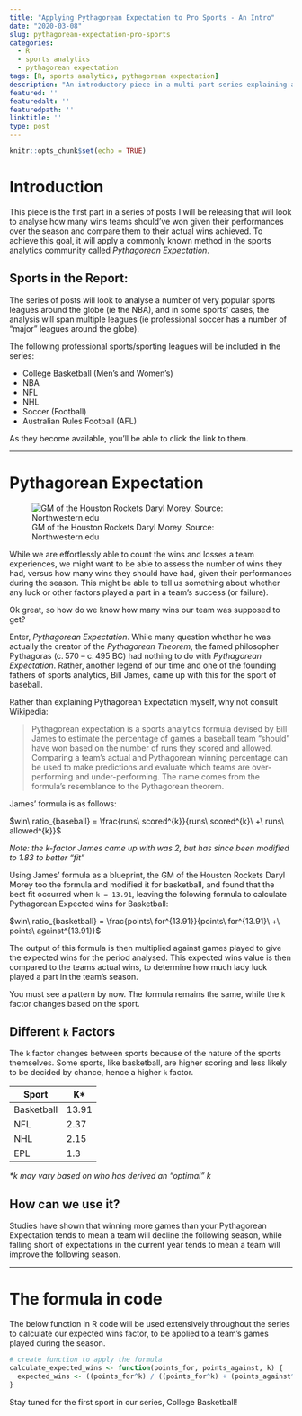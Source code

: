 ```yaml
---
title: "Applying Pythagorean Expectation to Pro Sports - An Intro"
date: "2020-03-08"
slug: pythagorean-expectation-pro-sports
categories:
  - R
  - sports analytics
  - pythagorean expectation
tags: [R, sports analytics, pythagorean expectation]
description: "An introductory piece in a multi-part series explaining and applying Pythagorean Expectation"
featured: ''
featuredalt: ''
featuredpath: ''
linktitle: ''
type: post
---
```


```r
knitr::opts_chunk$set(echo = TRUE)
```


# Introduction

This piece is the first part in a series of posts I will be releasing that will look to analyse how many wins teams should've won given their performances over the season and compare them to their actual wins achieved. To achieve this goal, it will apply a commonly known method in the sports analytics community called *Pythagorean Expectation*.


## Sports in the Report:

The series of posts will look to analyse a number of very popular sports leagues around the globe (ie the NBA), and in some sports' cases, the analysis will span multiple leagues (ie professional soccer has a number of "major" leagues around the globe).

The following professional sports/sporting leagues will be included in the series:

* College Basketball (Men's and Women's)
* NBA
* NFL
* NHL
* Soccer (Football)
* Australian Rules Football (AFL)

As they become available, you'll be able to click the link to them.

***

# Pythagorean Expectation

![GM of the Houston Rockets Daryl Morey. Source: Northwestern.edu](/img/Morey formula_L.jpg)

While we are effortlessly able to count the wins and losses a team experiences, we might want to be able to assess the number of wins they had, versus how many wins they should have had, given their performances during the season. This might be able to tell us something about whether any luck or other factors played a part in a team's success (or failure).

Ok great, so how do we know how many wins our team was supposed to get?

Enter, *Pythagorean Expectation*. While many question whether he was actually the creator of the *Pythagorean Theorem*, the famed philosopher Pythagoras (c. 570 – c. 495 BC) had nothing to do with *Pythagorean Expectation*. Rather, another legend of our time and one of the founding fathers of sports analytics, Bill James, came up with this for the sport of baseball.

Rather than explaining Pythagorean Expectation myself, why not consult Wikipedia:

> Pythagorean expectation is a sports analytics formula devised by Bill James to estimate the percentage of games a baseball team "should" have won based on the number of runs they scored and allowed. Comparing a team's actual and Pythagorean winning percentage can be used to make predictions and evaluate which teams are over-performing and under-performing. The name comes from the formula's resemblance to the Pythagorean theorem.

James' formula is as follows:

$win\ ratio_{baseball} = \frac{runs\ scored^{k}}{runs\ scored^{k}\ +\ runs\ allowed^{k}}$ 

*Note: the k-factor James came up with was 2, but has since been modified to 1.83 to better "fit"*


Using James' formula as a blueprint, the GM of the Houston Rockets Daryl Morey too the formula and modified it for basketball, and found that the best fit occurred when `k = 13.91`, leaving the folowing formula to calculate Pythagorean Expected wins for Basketball:

$win\ ratio_{basketball} = \frac{points\ for^{13.91}}{points\ for^{13.91}\ +\ points\ against^{13.91}}$

The output of this formula is then multiplied against games played to give the expected wins for the period analysed. This expected wins value is then compared to the teams actual wins, to determine how much lady luck played a part in the team's season.

You must see a pattern by now. The formula remains the same, while the `k` factor changes based on the sport.

## Different `k` Factors

The `k` factor changes between sports because of the nature of the sports themselves. Some sports, like basketball, are higher scoring and less likely to be decided by chance, hence a higher `k` factor.


|Sport|K*    |
|-----|-----|
|Basketball|13.91|
|NFL  |2.37|
|NHL  |2.15|
|EPL  |1.3 |

*\*k may vary based on who has derived an "optimal" k*


## How can we use it?

Studies have shown that winning more games than your Pythagorean Expectation tends to mean a team will decline the following season, while falling short of expectations in the current year tends to mean a team will improve the following season.

***

# The formula in code

The below function in R code will be used extensively throughout the series to calculate our expected wins factor, to be applied to a team's games played during the season.

```r
# create function to apply the formula
calculate_expected_wins <- function(points_for, points_against, k) {
  expected_wins <- ((points_for^k) / ((points_for^k) + (points_against^k)))
}
```

Stay tuned for the first sport in our series, College Basketball!
